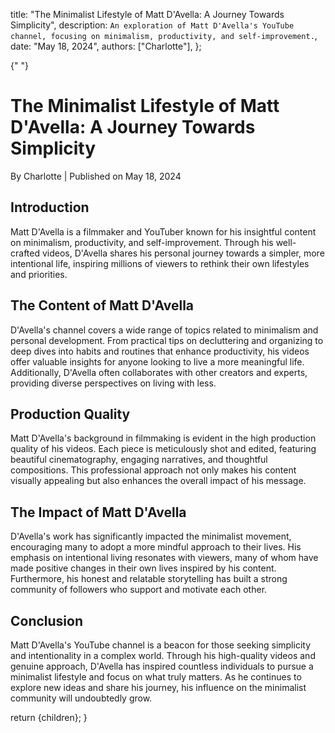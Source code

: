 
  title:
    "The Minimalist Lifestyle of Matt D'Avella: A Journey Towards Simplicity",
  description: `An exploration of Matt D'Avella's YouTube channel, focusing on minimalism, productivity, and self-improvement.`,
  date: "May 18, 2024",
  authors: ["Charlotte"],
};

{" "}

<h1>The Minimalist Lifestyle of Matt D'Avella: A Journey Towards Simplicity</h1>
<div className="text-sm text-gray-500 dark:text-gray-400">
  By Charlotte | Published on May 18, 2024
</div>
<section id="introduction">
  <h2>Introduction</h2>
  <span>
    Matt D'Avella is a filmmaker and YouTuber known for his insightful content
    on minimalism, productivity, and self-improvement. Through his well-crafted
    videos, D'Avella shares his personal journey towards a simpler, more
    intentional life, inspiring millions of viewers to rethink their own
    lifestyles and priorities.
  </span>
</section>
<section id="the-content-of-matt-d-avella">
  <h2>The Content of Matt D'Avella</h2>
  <span>
    D'Avella's channel covers a wide range of topics related to minimalism and
    personal development. From practical tips on decluttering and organizing to
    deep dives into habits and routines that enhance productivity, his videos
    offer valuable insights for anyone looking to live a more meaningful life.
    Additionally, D'Avella often collaborates with other creators and experts,
    providing diverse perspectives on living with less.
  </span>
</section>
<section id="production-quality">
  <h2>Production Quality</h2>
  <span>
    Matt D'Avella's background in filmmaking is evident in the high production
    quality of his videos. Each piece is meticulously shot and edited, featuring
    beautiful cinematography, engaging narratives, and thoughtful compositions.
    This professional approach not only makes his content visually appealing but
    also enhances the overall impact of his message.
  </span>
</section>
<section id="the-impact-of-matt-d-avella">
  <h2>The Impact of Matt D'Avella</h2>
  <span>
    D'Avella's work has significantly impacted the minimalist movement,
    encouraging many to adopt a more mindful approach to their lives. His
    emphasis on intentional living resonates with viewers, many of whom have
    made positive changes in their own lives inspired by his content.
    Furthermore, his honest and relatable storytelling has built a strong
    community of followers who support and motivate each other.
  </span>
</section>
<section id="conclusion">
  <h2>Conclusion</h2>
  <span>
    Matt D'Avella's YouTube channel is a beacon for those seeking simplicity and
    intentionality in a complex world. Through his high-quality videos and
    genuine approach, D'Avella has inspired countless individuals to pursue a
    minimalist lifestyle and focus on what truly matters. As he continues to
    explore new ideas and share his journey, his influence on the minimalist
    community will undoubtedly grow.
  </span>
</section>

  return <MdxLayout>{children}</MdxLayout>;
}
